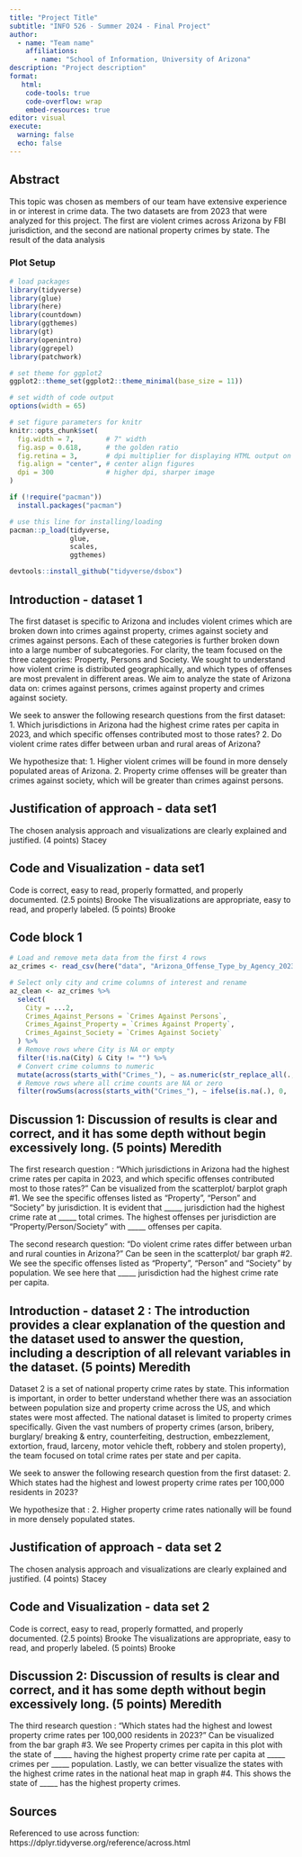 ---
title: "Project Title"
subtitle: "INFO 526 - Summer 2024 - Final Project"
author: 
  - name: "Team name"
    affiliations:
      - name: "School of Information, University of Arizona"
description: "Project description"
format:
   html:
    code-tools: true
    code-overflow: wrap
    embed-resources: true
editor: visual
execute:
  warning: false
  echo: false
---

## Abstract

This topic was chosen as members of our team have extensive experience in or interest in crime data. The two datasets are from 2023 that were analyzed for this project. The first are violent crimes across Arizona by FBI jurisdiction, and the second are national property crimes by state. The result of the data analysis

### Plot Setup

```{r setup}
# load packages
library(tidyverse)
library(glue)
library(here)
library(countdown)
library(ggthemes)
library(gt)
library(openintro)
library(ggrepel)
library(patchwork)

# set theme for ggplot2
ggplot2::theme_set(ggplot2::theme_minimal(base_size = 11))

# set width of code output
options(width = 65)

# set figure parameters for knitr
knitr::opts_chunk$set(
  fig.width = 7,        # 7" width
  fig.asp = 0.618,      # the golden ratio
  fig.retina = 3,       # dpi multiplier for displaying HTML output on retina
  fig.align = "center", # center align figures
  dpi = 300             # higher dpi, sharper image
)

if (!require("pacman")) 
  install.packages("pacman")

# use this line for installing/loading
pacman::p_load(tidyverse,
               glue,
               scales,
               ggthemes) 

devtools::install_github("tidyverse/dsbox")

```

## Introduction - dataset 1

The first dataset is specific to Arizona and includes violent crimes which are broken down into crimes against property, crimes against society and crimes against persons. Each of these categories is further broken down into a large number of subcategories. For clarity, the team focused on the three categories: Property, Persons and Society. We sought to understand how violent crime is distributed geographically, and which types of offenses are most prevalent in different areas. We aim to analyze the state of Arizona data on: crimes against persons, crimes against property and crimes against society.

We seek to answer the following research questions from the first dataset: 1. Which jurisdictions in Arizona had the highest crime rates per capita in 2023, and which specific offenses contributed most to those rates? 2. Do violent crime rates differ between urban and rural areas of Arizona?

We hypothesize that: 1. Higher violent crimes will be found in more densely populated areas of Arizona. 2. Property crime offenses will be greater than crimes against society, which will be greater than crimes against persons.

## Justification of approach - data set1

The chosen analysis approach and visualizations are clearly explained and justified. (4 points) Stacey

## Code and Visualization - data set1

Code is correct, easy to read, properly formatted, and properly documented. (2.5 points) Brooke The visualizations are appropriate, easy to read, and properly labeled. (5 points) Brooke

## Code block 1

```{r Arizona crime plots}

# Load and remove meta data from the first 4 rows
az_crimes <- read_csv(here("data", "Arizona_Offense_Type_by_Agency_2023.csv"), skip = 4, show_col_types = FALSE)

# Select only city and crime columns of interest and rename
az_clean <- az_crimes %>%
  select(
    City = ...2,
    Crimes_Against_Persons = `Crimes Against Persons`,
    Crimes_Against_Property = `Crimes Against Property`,
    Crimes_Against_Society = `Crimes Against Society`
  ) %>%
  # Remove rows where City is NA or empty
  filter(!is.na(City) & City != "") %>%
  # Convert crime columns to numeric
  mutate(across(starts_with("Crimes_"), ~ as.numeric(str_replace_all(., ",", "")))) %>%
  # Remove rows where all crime counts are NA or zero
  filter(rowSums(across(starts_with("Crimes_"), ~ ifelse(is.na(.), 0, .))) > 0)

```

## Discussion 1: Discussion of results is clear and correct, and it has some depth without begin excessively long. (5 points) Meredith

The first research question : "Which jurisdictions in Arizona had the highest crime rates per capita in 2023, and which specific offenses contributed most to those rates?" Can be visualized from the scatterplot/ barplot graph #1. We see the specific offenses listed as “Property”, “Person” and “Society” by jurisdiction. It is evident that \_\_\_\_\_ jurisdiction had the highest crime rate at \_\_\_\_\_ total crimes. The highest offenses per jurisdiction are “Property/Person/Society” with \_\_\_\_\_ offenses per capita.

The second research question: "Do violent crime rates differ between urban and rural counties in Arizona?" Can be seen in the scatterplot/ bar graph #2. We see the specific offenses listed as “Property”, “Person” and “Society” by population. We see here that \_\_\_\_\_ jurisdiction had the highest crime rate per capita.

## Introduction - dataset 2 : The introduction provides a clear explanation of the question and the dataset used to answer the question, including a description of all relevant variables in the dataset. (5 points) Meredith

Dataset 2 is a set of national property crime rates by state. This information is important, in order to better understand whether there was an association between population size and property crime across the US, and which states were most affected. The national dataset is limited to property crimes specifically. Given the vast numbers of property crimes (arson, bribery, burglary/ breaking & entry, counterfeiting, destruction, embezzlement, extortion, fraud, larceny, motor vehicle theft, robbery and stolen property), the team focused on total crime rates per state and per capita.

We seek to answer the following research question from the first dataset: 2. Which states had the highest and lowest property crime rates per 100,000 residents in 2023?

We hypothesize that : 2. Higher property crime rates nationally will be found in more densely populated states.

## Justification of approach - data set 2

The chosen analysis approach and visualizations are clearly explained and justified. (4 points) Stacey

## Code and Visualization - data set 2

Code is correct, easy to read, properly formatted, and properly documented. (2.5 points) Brooke The visualizations are appropriate, easy to read, and properly labeled. (5 points) Brooke

## Discussion 2: Discussion of results is clear and correct, and it has some depth without begin excessively long. (5 points) Meredith

The third research question : "Which states had the highest and lowest property crime rates per 100,000 residents in 2023?" Can be visualized from the bar graph #3. We see Property crimes per capita in this plot with the state of \_\_\_\_\_ having the highest property crime rate per capita at \_\_\_\_\_ crimes per \_\_\_\_\_ population. Lastly, we can better visualize the states with the highest crime rates in the national heat map in graph #4. This shows the state of \_\_\_\_\_ has the highest property crimes.

## Sources

Referenced to use across function: https://dplyr.tidyverse.org/reference/across.html
